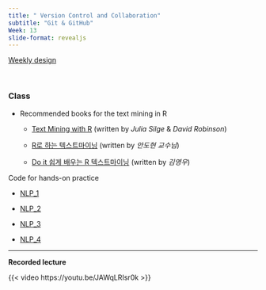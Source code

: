 ```yaml
---
title: " Version Control and Collaboration"
subtitle: "Git & GitHub"
Week: 13
slide-format: revealjs
---
```


[Weekly design](https://changjunlee.com/teaching/ds101/weekly/)

<br>

### Class

-   Recommended books for the text mining in R

    -   [Text Mining with R](https://www.tidytextmining.com/index.html) (written by *Julia Silge* & *David Robinson*)

    -   [R로 하는 텍스트마이닝](https://bookdown.org/ahn_media/bookdown-demo/) (written by *안도현 교수님*)

    -   [Do it 쉽게 배우는 R 텍스트마이닝](https://github.com/youngwoos/Doit_textmining) (written by *김영우*)

Code for hands-on practice

-   [NLP_1](https://changjunlee.com/teaching/media_ds/about/nlp_1)

-   [NLP_2](https://changjunlee.com/teaching/media_ds/about/nlp_2)

-   [NLP_3](https://changjunlee.com/teaching/media_ds/about/nlp_3)

-   [NLP_4](https://changjunlee.com/teaching/media_ds/about/nlp_4)

<hr>

**Recorded lecture**

{{< video https://youtu.be/JAWqLRIsr0k >}}

